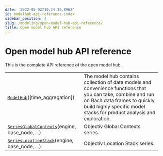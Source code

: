```yaml
---
date: '2022-05-02T10:34:16.896Z'
id: modelhub-api-reference-index
sidebar_position: 4
slug: /modeling/open-model-hub-api-reference/
title: Open model hub API reference
---
```


# Open model hub API reference

This is the complete API reference of the open model hub.

<div class="table-autosummary">

|                                                   |                                                                                                                                                                                                                        |
| ------------------------------------------------- | --------------------------------------------------------------------------------------------------------------------------------------------------------------------------------------------------------------------- |
| [`ModelHub`](/docs/modeling/modelhub-api-reference/ModelHub/modelhub.ModelHub/#modelhub.ModelHub)([time_aggregation])                      | The model hub contains collection of data models and convenience functions that you can take, combine and run on Bach data frames to quickly build highly specific model stacks for product analysis and exploration.  |
| [`SeriesGlobalContexts`](/docs/modeling/modelhub-api-reference/SeriesGlobalContexts/modelhub.SeriesGlobalContexts/#modelhub.SeriesGlobalContexts)(engine, base_node, ...)      | Objectiv Global Contexts series.                                                                                                                                                                                       |
| [`SeriesLocationStack`](/docs/modeling/modelhub-api-reference/SeriesLocationStack/modelhub.SeriesLocationStack/#modelhub.SeriesLocationStack)(engine, base_node, ...)       | Objectiv Location Stack series.                                                                                                                                                                                        |


</div>
